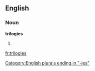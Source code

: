 ==English==

===Noun===
'''trilogies'''

# {{plural of|[[trilogy]]}}

[[Category:English plurals ending in "-ies"]]

[[fr:trilogies]]